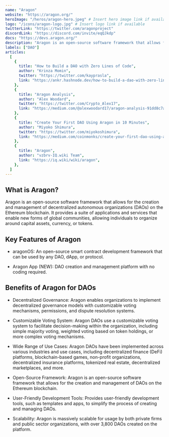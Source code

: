 ---
name: "Aragon"
website: "https://aragon.org/"
heroImage: "/heros/aragon-hero.jpeg" # Insert hero image link if available
logo: "/icons/aragon-logo.jpg" # Insert logo link if available
twitterLink: "https://twitter.com/aragonproject"
discordLink: "https://discord.com/invite/eqQJkdp"
docs: "https://devs.aragon.org/"
description: "Aragon is an open-source software framework that allows for the creation and management of decentralized autonomous organizations (DAOs) on the Ethereum blockchain."
labels: ["DAO"]
articles:
  [
    {
      title: "How to Build a DAO with Zero Lines of Code",
      author: "Krinza Momin",
      twitter: "https://twitter.com/kayprasla",
      link: "https://ankr.hashnode.dev/how-to-build-a-dao-with-zero-lines-of-code-and-yes-there-are-tokens",
    },
    {
      title: "Aragon Analysis",
      author: "Alex Woodard",
      twitter: "https://twitter.com/Crypto_Alex17",
      link: "https://medium.com/@alexwoodard17/aragon-analysis-91dd8c7a029d#:~:text=Aragon%20is%20a%20decentralized%20Autonomous,%2C%20payroll%2C%20and%20accounting%20mechanisms.",
    },
    {
      title: "Create Your First DAO Using Aragon in 10 Minutes",
      author: "Miyoko Shimura",
      twitter: "https://twitter.com/miyokoshimura",
      link: "https://medium.com/coinmonks/create-your-first-dao-using-aragon-in-10-minutes-efab74f1527f",
    },
    {
      title: "Aragon",
      author: "vzbrv-IQ.wiki Team",
      link: "https://iq.wiki/wiki/aragon",
    },
  ]
---

## What is Aragon?

Aragon is an open-source software framework that allows for the creation and management of decentralized autonomous organizations (DAOs) on the Ethereum blockchain. It provides a suite of applications and services that enable new forms of global communities, allowing individuals to organize around capital assets, currency, or tokens.

## Key Features of Aragon

- aragonOS: An open-source smart contract development framework that can be used by any DAO, dApp, or protocol.

- Aragon App (NEW): DAO creation and management platform with no coding required.

## Benefits of Aragon for DAOs

- Decentralized Governance: Aragon enables organizations to implement decentralized governance models with customizable voting mechanisms, permissions, and dispute resolution systems.

- Customizable Voting System: Aragon DAOs use a customizable voting system to facilitate decision-making within the organization, including simple majority voting, weighted voting based on token holdings, or more complex voting mechanisms.

- Wide Range of Use Cases: Aragon DAOs have been implemented across various industries and use cases, including decentralized finance (DeFi) platforms, blockchain-based games, non-profit organizations, decentralized insurance platforms, tokenized real estate, decentralized marketplaces, and more.

- Open-Source Framework: Aragon is an open-source software framework that allows for the creation and management of DAOs on the Ethereum blockchain.

- User-Friendly Development Tools: Provides user-friendly development tools, such as templates and apps, to simplify the process of creating and managing DAOs.

- Scalability: Aragon is massively scalable for usage by both private firms and public sector organizations, with over 3,800 DAOs created on the platform.
